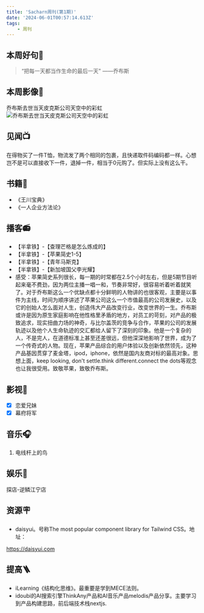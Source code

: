 ```yaml
---
title: 'Sacharn周刊(第1期)'
date: '2024-06-01T00:57:14.613Z'
tags:
    - 周刊
---
```


## 本周好句📃
> “把每一天都当作生命的最后一天" ——乔布斯

## 本周影像📸
乔布斯去世当天皮克斯公司天空中的彩虹
![乔布斯去世当天皮克斯公司天空中的彩虹](/images/rainbow.jpg)

## 见闻📺
在得物买了一件T恤，物流发了两个相同的包裹，且快递取件码编码都一样。心想岂不是可以直接收下一件，退掉一件，相当于0元购了。但实际上没有这么干。

## 书籍📔
- 《王川宝典》
- 《一人企业方法论》

## 播客📻
- 【半拿铁】-【查理芒格是怎么炼成的】
- 【半拿铁】-【苹果简史1-5】
- 【半拿铁】-【青年马斯克】
- 【半拿铁】-【新加坡国父李光耀】
- 感受：苹果简史系列很长，每一期的时常都在2.5个小时左右，但是5期节目听起来毫不费劲，因为两位主播一唱一和，节奏非常好，很容易听着听着就笑了。对于乔布斯这么一个优缺点都十分鲜明的人物讲的也很客观，主要是以事件为主线，时间为顺序讲述了苹果公司这么一个市值最高的公司发展史，以及它的创始人怎么面对人生，创造伟大产品改变行业，改变世界的一生。乔布斯或许是因为原生家庭影响在他性格里矛盾的地方，对员工的苛刻，对产品的极致追求，现实扭曲力场的神奇，与比尔盖茨的竞争与合作，苹果的公司的发展轨迹以及他个人生命轨迹的交汇都给人留下了深刻的印象。他是一个复杂的人，不是完人，在道德标准上甚至还差很远，但他深深地影响了世界，成为了一个传奇式的人物。现在，苹果产品综合的用户体验以及创新依然领先，这种产品基因贯穿了麦金塔，ipod，iphone，依然是国内友商对标的最高对象。思想上面，keep looking, don't settle.think different.connect the dots等观念也让我很受用。致敬苹果，致敬乔布斯。

## 影视🎥
- [x] 恋爱兄妹
- [x] 幕府将军

## 音乐🎧
1. 电线杆上的鸟

## 娱乐🫧
探店-逆鳞江宁店

## 资源🪧
- daisyui。号称The most popular component library for Tailwind CSS。地址：

https://daisyui.com

## 提高🪜
- iLearning《结构化思维》。最重要是学到MECE法则。
- idoubi的AI搜索引擎ThinkAny产品和AI音乐产品melodis产品分享。主要学习到产品构建思路，前后端技术栈nextjs.
